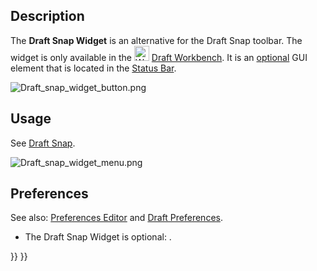 <languages/>

{{Docnav
|[[Draft_Scale_Widget|Scale Widget]]
|[[Draft_Snap|Snap]]
|[[Draft_Workbench|Draft]]
|IconL=
|IconR=
|IconC=Workbench_Draft.svg
}}

{{TOCright}}

==Description==

The '''Draft Snap Widget''' is an alternative for the Draft Snap toolbar. The widget is only available in the [[Image:Workbench_Draft.svg|24px]] [[Draft_Workbench|Draft Workbench]]. It is an [[#Preferences|optional]] GUI element that is located in the [[Status_Bar|Status Bar]].

[[Image:Draft_snap_widget_button.png]]
{{Caption|The Draft Snap Widget}}

==Usage==

See [[Draft_Snap|Draft Snap]].

[[Image:Draft_snap_widget_menu.png]]
{{Caption|The menu of the widget}}

==Preferences==

See also: [[Preferences_Editor|Preferences Editor]] and [[Draft_Preferences|Draft Preferences]].

* The Draft Snap Widget is optional: {{MenuCommand|Edit → Preferences → Draft → Interface → Show the Draft Snap Widget in the Draft Workbench}}.


{{Docnav
|[[Draft_Scale_Widget|Scale Widget]]
|[[Draft_Snap|Snap]]
|[[Draft_Workbench|Draft]]
|IconL=
|IconR=
|IconC=Workbench_Draft.svg
}}

{{Draft Tools navi{{#translation:}}}}
{{Userdocnavi{{#translation:}}}}
